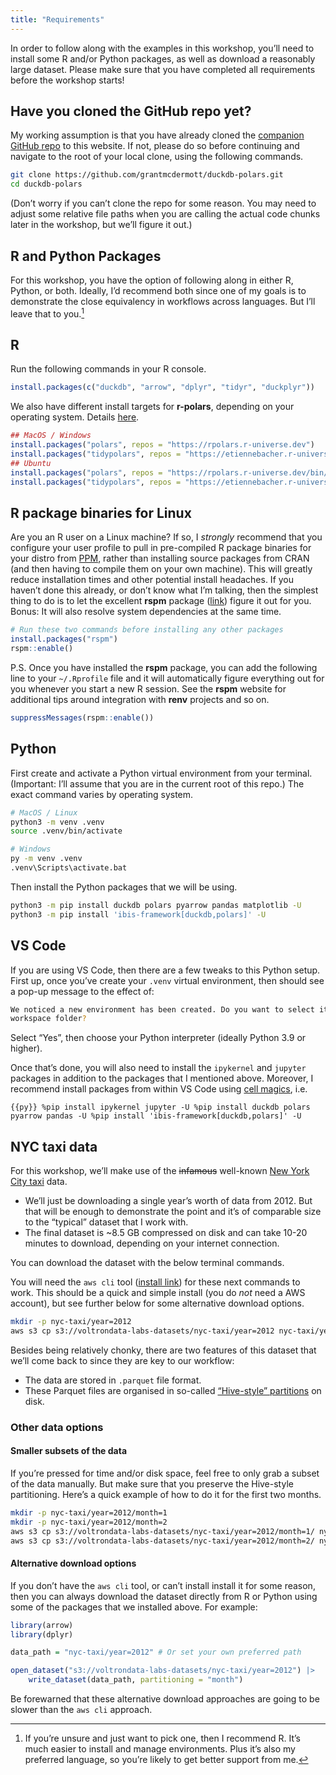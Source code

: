 ```yaml
---
title: "Requirements"
---
```


In order to follow along with the examples in this workshop, you'll need to
install some R and/or Python packages, as well as download a reasonably large
dataset. Please make sure that you have completed all requirements before the
workshop starts!

:::{.callout-important}
## Have you cloned the GitHub repo yet?

My working assumption is that you have already cloned the
[companion GitHub repo](https://github.com/grantmcdermott/duckdb-polars)
to this website. If not, please do so before continuing and navigate to the
root of your local clone, using the following commands.
```sh
git clone https://github.com/grantmcdermott/duckdb-polars.git
cd duckdb-polars
```
(Don't worry if you can't clone the repo for some reason. You may need to adjust
some relative file paths when you are calling the actual code chunks later in
the workshop, but we'll figure it out.) 
:::

## R and Python Packages

For this workshop, you have the option of following along in either R, Python,
or both.  Ideally, I'd recommend both since one of my goals is to demonstrate
the close equivalency in workflows across languages. But I'll leave that to
you.^[If you're unsure and just want to pick one, then I recommend R. It's much
easier to install and manage environments. Plus it's also my preferred language,
so you're likely to get better support from me.]

:::: {.panel-tabset}

## R

Run the following commands in your R console.

```r
install.packages(c("duckdb", "arrow", "dplyr", "tidyr", "duckplyr"))
```

We also have different install targets for **r-polars**, depending on your
operating system. Details
[here](https://pola-rs.github.io/r-polars/vignettes/install.html).

```r
## MacOS / Windows
install.packages("polars", repos = "https://rpolars.r-universe.dev")
install.packages("tidypolars", repos = "https://etiennebacher.r-universe.dev")
## Ubuntu
install.packages("polars", repos = "https://rpolars.r-universe.dev/bin/linux/jammy/4.4")
install.packages("tidypolars", repos = "https://etiennebacher.r-universe.dev/bin/linux/jammy/4.3")
```

:::{.callout-tip}
## R package binaries for Linux

Are you an R user on a Linux machine? If so, I _strongly_ recommend that you
configure your user profile to pull in pre-compiled R package binaries for your
distro from [PPM](https://packagemanager.posit.co/client/#/), rather than
installing source packages from CRAN (and then having to compile them on your
own machine). This will greatly reduce installation times and other potential
install headaches. If you haven't done this already, or don't know what I'm
talking, then the simplest thing to do is to let the excellent **rspm** package
([link](https://cran4linux.github.io/rspm/)) figure it out for you. Bonus: It
will also resolve system dependencies at the same time.

```r
# Run these two commands before installing any other packages
install.packages("rspm")
rspm::enable()
```

P.S. Once you have installed the **rspm** package, you can add the following
line to your `~/.Rprofile` file and it will automatically figure everything out
for you whenever you start a new R session. See the **rspm** website for
additional tips around integration with **renv** projects and so on.

```r
suppressMessages(rspm::enable())
```

:::

## Python

First create and activate a Python virtual environment from your terminal.
(Important: I'll assume that you are in the current root of this repo.) The
exact command varies by operating system.

```sh
# MacOS / Linux
python3 -m venv .venv
source .venv/bin/activate

# Windows
py -m venv .venv
.venv\Scripts\activate.bat
```

Then install the Python packages that we will be using.

```sh
python3 -m pip install duckdb polars pyarrow pandas matplotlib -U
python3 -m pip install 'ibis-framework[duckdb,polars]' -U
```

::: {.callout-caution}
## VS Code
If you are using VS Code, then there are a few tweaks to this Python setup.
First up, once you've create your `.venv` virtual environment, then should see a
pop-up message to the effect of:

```sh
We noticed a new environment has been created. Do you want to select it for the
workspace folder?
```

Select "Yes", then choose your Python interpreter (ideally Python 3.9 or
higher).

Once that's done, you will also need to install the `ipykernel` and `jupyter`
packages in addition to the packages that I mentioned above. Moreover, I
recommend install packages from within VS Code using
[cell magics](https://code.visualstudio.com/docs/python/jupyter-support-py),
i.e.

```{{py}}
%pip install ipykernel jupyter -U
%pip install duckdb polars pyarrow pandas -U
%pip install 'ibis-framework[duckdb,polars]' -U
```
:::

::::

## NYC taxi data

For this workshop, we'll make use of the ~~infamous~~ well-known
[New York City taxi](https://www.nyc.gov/site/tlc/about/tlc-trip-record-data.page)
data. 

- We'll just be downloading a single year's worth of data from 2012. But that will be enough to demonstrate the point and it's of comparable size to the "typical" dataset that I work with.
- The final dataset is ~8.5 GB compressed on disk and can take 10-20 minutes to download, depending on your internet connection.

You can download the dataset with the below terminal commands.

:::{.callout-note}
You will need the `aws cli` tool
([install link](https://docs.aws.amazon.com/cli/latest/userguide/getting-started-install.html))
for these next commands to work. This should be a quick and simple install (you
do _not_ need a AWS account), but see further below for some alternative
download options.
:::

```sh
mkdir -p nyc-taxi/year=2012
aws s3 cp s3://voltrondata-labs-datasets/nyc-taxi/year=2012 nyc-taxi/year=2012 --recursive --no-sign-request
```

Besides being relatively chonky, there are two features of this dataset that
we'll come back to since they are key to our workflow:

- The data are stored in `.parquet` file format.
- These Parquet files are organised in so-called ["Hive-style" partitions](https://duckdb.org/docs/data/partitioning/hive_partitioning.html) on disk.

### Other data options

#### Smaller subsets of the data

If you're pressed for time and/or disk space, feel free to only grab a subset of
the data manually. But make sure that you preserve the Hive-style partitioning.
Here's a quick example of how to do it for the first two months. 

```sh
mkdir -p nyc-taxi/year=2012/month=1
mkdir -p nyc-taxi/year=2012/month=2
aws s3 cp s3://voltrondata-labs-datasets/nyc-taxi/year=2012/month=1/ nyc-taxi/year=2012/month=1 --recursive --no-sign-request
aws s3 cp s3://voltrondata-labs-datasets/nyc-taxi/year=2012/month=2/ nyc-taxi/year=2012/month=2 --recursive --no-sign-request
```

#### Alternative download options

If you don't have the `aws cli` tool, or can't install install it for some
reason, then you can always download the dataset directly from R or Python using
some of the packages that we installed above. For example:

```r
library(arrow)
library(dplyr)

data_path = "nyc-taxi/year=2012" # Or set your own preferred path

open_dataset("s3://voltrondata-labs-datasets/nyc-taxi/year=2012") |>
    write_dataset(data_path, partitioning = "month")
```

Be forewarned that these alternative download approaches are going to be slower
than the `aws cli` approach.
